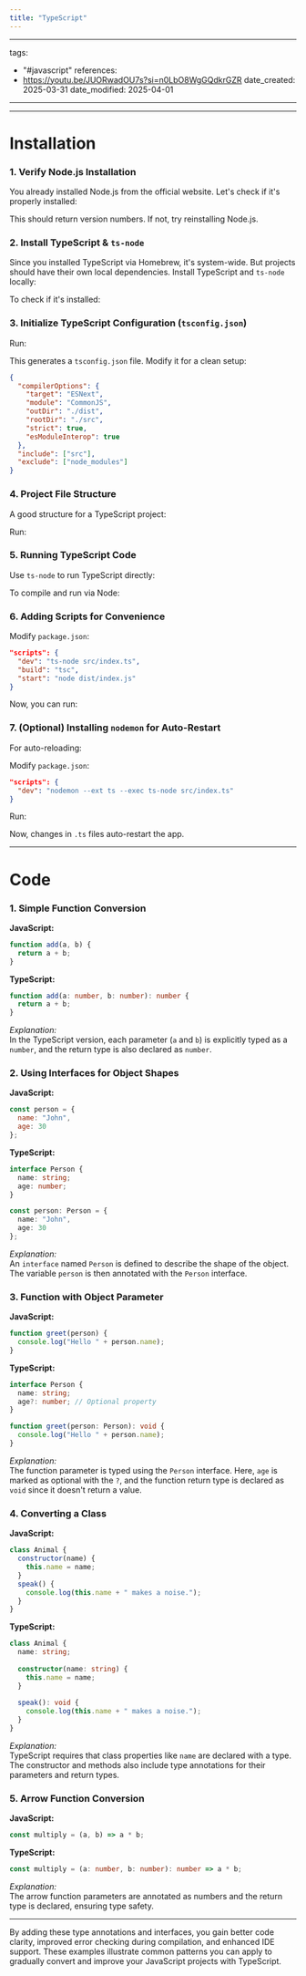 ```yaml
---
title: "TypeScript"
---
```



---
tags:
  - "#javascript"
references:
  - https://youtu.be/JUORwadOU7s?si=n0LbO8WgGQdkrGZR
date_created: 2025-03-31
date_modified: 2025-04-01
---
---
# Installation

### 1. Verify Node.js Installation

You already installed Node.js from the official website. Let's check if it's properly installed:



This should return version numbers. If not, try reinstalling Node.js.

### 2. Install TypeScript & `ts-node`

Since you installed TypeScript via Homebrew, it's system-wide. But projects should have their own local dependencies. Install TypeScript and `ts-node` locally:



To check if it's installed:



### 3. Initialize TypeScript Configuration (`tsconfig.json`)

Run:



This generates a `tsconfig.json` file. Modify it for a clean setup:

```json
{
  "compilerOptions": {
    "target": "ESNext",
    "module": "CommonJS",
    "outDir": "./dist",
    "rootDir": "./src",
    "strict": true,
    "esModuleInterop": true
  },
  "include": ["src"],
  "exclude": ["node_modules"]
}
```

### 4. Project File Structure

A good structure for a TypeScript project:



Run:



### 5. Running TypeScript Code

Use `ts-node` to run TypeScript directly:



To compile and run via Node:



### 6. Adding Scripts for Convenience

Modify `package.json`:

```json
"scripts": {
  "dev": "ts-node src/index.ts",
  "build": "tsc",
  "start": "node dist/index.js"
}
```

Now, you can run:



### 7. (Optional) Installing `nodemon` for Auto-Restart

For auto-reloading:



Modify `package.json`:

```json
"scripts": {
  "dev": "nodemon --ext ts --exec ts-node src/index.ts"
}
```

Run:



Now, changes in `.ts` files auto-restart the app.

---
# Code

### 1. **Simple Function Conversion**

**JavaScript:**

```javascript
function add(a, b) {
  return a + b;
}
```

**TypeScript:**

```typescript
function add(a: number, b: number): number {
  return a + b;
}
```

_Explanation:_  
In the TypeScript version, each parameter (`a` and `b`) is explicitly typed as a `number`, and the return type is also declared as `number`.

### 2. **Using Interfaces for Object Shapes**

**JavaScript:**

```javascript
const person = {
  name: "John",
  age: 30
};
```

**TypeScript:**

```typescript
interface Person {
  name: string;
  age: number;
}

const person: Person = {
  name: "John",
  age: 30
};
```

_Explanation:_  
An `interface` named `Person` is defined to describe the shape of the object. The variable `person` is then annotated with the `Person` interface.

### 3. **Function with Object Parameter**

**JavaScript:**

```javascript
function greet(person) {
  console.log("Hello " + person.name);
}
```

**TypeScript:**

```typescript
interface Person {
  name: string;
  age?: number; // Optional property
}

function greet(person: Person): void {
  console.log("Hello " + person.name);
}
```

_Explanation:_  
The function parameter is typed using the `Person` interface. Here, `age` is marked as optional with the `?`, and the function return type is declared as `void` since it doesn't return a value.

### 4. **Converting a Class**

**JavaScript:**

```javascript
class Animal {
  constructor(name) {
    this.name = name;
  }
  speak() {
    console.log(this.name + " makes a noise.");
  }
}
```

**TypeScript:**

```typescript
class Animal {
  name: string;
  
  constructor(name: string) {
    this.name = name;
  }
  
  speak(): void {
    console.log(this.name + " makes a noise.");
  }
}
```

_Explanation:_  
TypeScript requires that class properties like `name` are declared with a type. The constructor and methods also include type annotations for their parameters and return types.

### 5. **Arrow Function Conversion**

**JavaScript:**

```javascript
const multiply = (a, b) => a * b;
```

**TypeScript:**

```typescript
const multiply = (a: number, b: number): number => a * b;
```

_Explanation:_  
The arrow function parameters are annotated as numbers and the return type is declared, ensuring type safety.

---

By adding these type annotations and interfaces, you gain better code clarity, improved error checking during compilation, and enhanced IDE support. These examples illustrate common patterns you can apply to gradually convert and improve your JavaScript projects with TypeScript.
